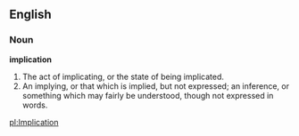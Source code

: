 ==English==

===Noun===

'''implication'''

#The act of implicating, or the state of being implicated.
#An implying, or that which is implied, but not expressed; an inference, or something which may fairly be understood, though not expressed in words.

[[pl:Implication]]